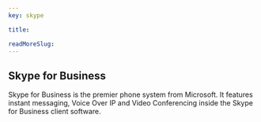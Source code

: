 ```yaml
---
key: skype

title: 

readMoreSlug:
---
```


## Skype for Business

Skype for Business is the premier phone system from Microsoft. It features instant messaging, Voice Over IP and Video Conferencing inside the Skype for Business client software.
